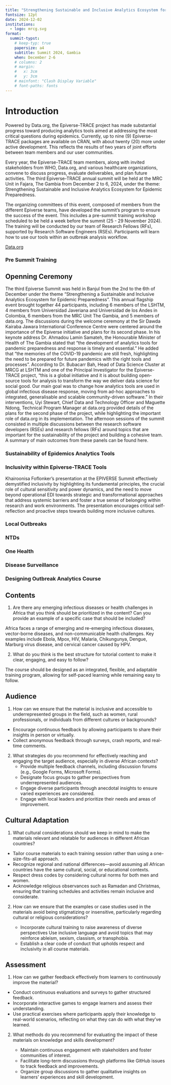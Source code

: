 ```yaml
---
title: "Strengthening Sustainable and Inclusive Analytics Ecosystem for Epidemic Preparedness"
fontsize: 12pt
date: 2024-12-02
institutions:
  - logo: mrcg.svg
format: 
  summit-typst:
    # keep-typ: true
    papersize: a4
    subtitle: Summit 2024, Gambia
    when: December 2-6
    # columns: 2
    # margin:
    #   x: 3cm
    #   y: 3cm
    # mainfont: "Clash Display Variable"
    # font-paths: fonts
---
```


# Introduction

::: {.block}
<!-- ::: {.block fill="luma(230)" inset="8pt" radius="4pt"} -->

Powered by Data.org, the Epiverse-TRACE project has made substantial progress toward producing analytics tools aimed at addressing the most critical questions during epidemics. Currently, up to nine (9) Epiverse-TRACE packages are available on CRAN, with about twenty (20) more under active development. This reflects the results of two years of joint efforts between team members and our user communities.

Every year, the Epiverse-TRACE team members, along with invited stakeholders from WHO, Data.org, and various healthcare organizations, convene to discuss progress, evaluate deliverables, and plan future activities. The third Epiverse-TRACE annual summit will be held at the MRC Unit in Fajara, The Gambia from December 2 to 6, 2024, under the theme: Strengthening Sustainable and Inclusive Analytics Ecosystem for Epidemic Preparedness.

The organizing committees of this event, composed of members from the different Epiverse teams, have developed the summit’s program to ensure the success of the event. This includes a pre-summit training workshop scheduled to be held a week before the summit (25 - 29 November 2024). The training will be conducted by our team of Research Fellows (RFs), supported by Research Software Engineers (RSEs). Participants will learn how to use our tools within an outbreak analysis workflow. 

[Data.org](https://data.org)

:::

<!-- ```{=typst}
#pagebreak()
``` -->

### Pre Summit Training 
```{=typst}
Prior to commence the summit, we have conducted a week-long pre-summit training course on "Outbreak Analytics and Applied Modelling with R" at MRCG, Banjul, The Gambia. The training program was designed to provide participants with practical skills in outbreak data analysis using specialized R packages. This training was facilitated by Epiverse-TRACE members from MRCG, LSHTM, and TRACE-LAC.

#image("./presumit_picture.jpg")

Read the full report about this course is made  available on zenodo: #link("https://zenodo.org/records/14946723")[Pre-summit Training report].

```


## Openning Ceremony 

The third Epiverse Summit was held in Banjul from the 2nd to the 6th of December under the theme “Strengthening a Sustainable and Inclusive Analytics Ecosystem for Epidemic Preparedness”. This annual flagship event brought together 44 participants, including 6 members of the LSHTM, 4 members from Universidad Javeriana and Universidad de los Andes in Colombia, 6 members from the MRC Unit The Gambia, and 5 members of data.org.
The discussions during the welcome ceremony at the Sir Dawda Kairaba Jawara International Conference Centre were centered around the importance of the Epiverse initiative and plans for its second phase. In his keynote address Dr. Ahmadou Lamin Samateh, the Honourable Minister of Health of The Gambia stated that “the development of analytics tools for pandemic preparedness and response is timely and essential.” He added that “the memories of the COVID-19 pandemic are still fresh, highlighting the need to be prepared for future pandemics with the right tools and processes”. According to Dr. Bubacarr Bah, Head of Data Science Cluster at MRCG at LSHTM and one of the Principal Investigator for the Epiverse-TRACE project, “this is a global initiative and it is about building open-source tools for analysis to transform the way we deliver data science for social good. Our main goal was to change how analytics tools are used in global infectious disease response, moving from ad-hoc approaches to integrated, generalisable and scalable community-driven software.” In their interventions, Uyi Stewart, Chief Data and Technology Officer and Maguette Ndong, Technical Program Manager at data.org provided details of the plans for the second phase of the project, while highlighting the important role of data.org in its implementation.
The afternoon sessions of the summit consisted in multiple discussions between the research software developers (RSEs) and research fellows (RFs) around topics that are important for the sustainability of the project and building a cohesive team. A summary of main outcomes from these panels can be found here.


### Sustainability of Epidemics Analytics Tools

```{=typst}
#lorem(60)
```

### Inclusivity within Epiverse-TRACE Tools

Khairoonisa Foflonker's presentation at the EPIVERSE Summit effectively demystified inclusivity by highlighting its fundamental principles, the crucial role of cultural sensitivity and power dynamics, and the need to move beyond operational EDI towards strategic and transformational approaches that address systemic barriers and foster a true sense of belonging within research and work environments. The presentation encourages critical self-reflection and proactive steps towards building more inclusive cultures.

### Local Outbreaks

```{=typst}
#lorem(60)
```

### NTDs

```{=typst}
#lorem(60)
```

### One Health

```{=typst}
#lorem(60)
```

### Disease Surveillance

```{=typst}
#lorem(60)
```

### Designing Outbreak Analytics Course 

```{=typst}

Training is a cornerstone of the Epiverse-TRACE project, ensuring that our advanced analytics packages are recognized and adopted by a broader community. As the project enters its second phase, the focus shifts towards developing and delivering structured courses. Training within Epiverse-TRACE is facilitated through a variety of resources, including showcases, case-studies, how-to guides,  tutorials, and the Epi Training Kit (#link("https://epiverse-trace.github.io/epi-training-kit/index-EN.html")[EpiTkit]).

During the final day of the summit, participants shared insights on designing an in-person data-centered outbreak analytics course aimed at training and teaching outbreak analysis as well as on the translation and adaptation of the Epi Training Kit materials for  African context. The discussion also reflected on lessons learned from previous training sessions, identified existing gaps, and explored strategies to address them.
In this session, the training team presented the pre-summit training report along with its feedback (see #link("https://zenodo.org/records/14946723")[Pre-summit Training report]).

 We also discussed strategies for implementing training in the project's second phase, including the EpiTkit modules as part of comprehensive training in TRACE-LAC for Latin America and the LSHTM-MRCG plans for delivering training courses in Africa. 
The discussion centered on four key aspects of training: content, audience, cultural adaptation, and assessment. Participants, divided into five groups, responded to targeted questions within each aspect. Their insights were collected and summarized in the following table.

```
::: {.block fill="luma(610)" inset="12pt" radius="20pt"}
## Contents

1. Are there any emerging infectious diseases or health challenges in Africa that you think should be prioritized in the content?  Can you provide an example of a specific case that should be included?

  Africa faces a range of emerging and re-emerging infectious diseases, vector-borne diseases, and non-communicable health challenges. Key examples include Ebola, Mpox, HIV, Malaria, Chikungunya, Dengue, Marburg virus disease, and cervical cancer caused by HPV.

2. What do you think is the best structure for tutorial content to make it clear, engaging, and easy to follow? 

  The course should be designed as an integrated, flexible, and adaptable training program, allowing for self-paced learning while remaining easy to follow.
:::

::: {.block fill="luma(610)" inset="12pt" radius="20pt"}
## Audience

1. How can we ensure that the material is inclusive and accessible to underrepresented groups in the field, such as women, rural professionals, or individuals from different cultures or backgrounds?
 
  - Encourage continuous feedback by allowing participants to share their insights in person or virtually.
  - Collect anonymous feedback through surveys, crash reports, and real-time comments.

2. What strategies do you recommend for effectively reaching and engaging the target audience, especially in diverse African contexts?
   - Provide multiple feedback channels, including discussion forums (e.g., Google Forms, Microsoft Forms).
   - Designate focus groups to gather perspectives from underrepresented audiences.
   - Engage diverse participants through anecdotal insights to ensure varied experiences are considered.
   - Engage with local leaders and prioritize their needs and areas of improvement.

:::

::: {.block fill="luma(610)" inset="12pt" radius="20pt"}
## Cultural Adaptation

1. What cultural considerations should we keep in mind to make the materials relevant and relatable for audiences in different African countries?

 
  - Tailor course materials to each training session rather than using a one-size-fits-all approach.
  - Recognize regional and national differences—avoid assuming all African countries have the same cultural, social, or educational contexts.
  - Respect dress codes by considering cultural norms for both men and women.
  - Acknowledge religious observances such as Ramadan and Christmas, ensuring that training schedules and activities remain inclusive and considerate.

2. How can we ensure that the examples or case studies used in the materials avoid being stigmatizing or insensitive, particularly regarding cultural or religious considerations?

   - Incorporate cultural training to raise awareness of diverse perspectives
Use inclusive language and avoid topics that may reinforce ableism, sexism, classism, or transphobia.
   - Establish a clear code of conduct that upholds respect and inclusivity in all course materials.

:::

::: {.block fill="luma(610)" inset="16pt" radius="20pt"}
## Assessment

1. How can we gather feedback effectively from learners to continuously improve the material?

  - Conduct continuous evaluations and surveys to gather structured feedback.
  - Incorporate interactive games to engage learners and assess their understanding.
  - Use practical exercises where participants apply their knowledge to real-world scenarios, reflecting on what they can do with what they’ve learned.


2. What methods do you recommend for evaluating the impact of these materials on knowledge and skills development?

   - Maintain continuous engagement with stakeholders and foster communities of interest.
   - Facilitate long-term discussions through platforms like GitHub issues to track feedback and improvements.
   - Organize group discussions to gather qualitative insights on learners' experiences and skill development.

:::